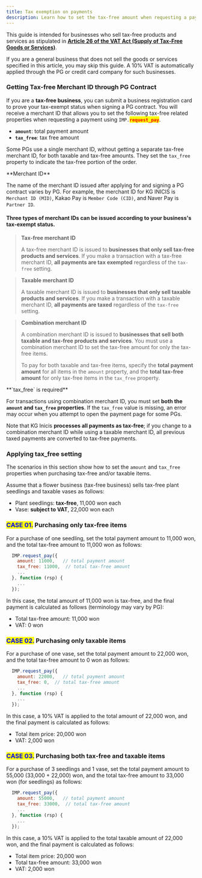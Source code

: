 ```yaml
---
title: Tax exemption on payments
description: Learn how to set the tax-free amount when requesting a payment.
---
```



This guide is intended for businesses who sell tax-free products and services as stipulated in [**Article 26 of the VAT Act (Supply of Tax-Free Goods or Services)**](https://txsi.hometax.go.kr/docs/customer/comment/comment_jomun_main_internet.jsp?node_id=null&lawid=001571&jomunkey=0026005&lawnm=%EB%B6%80%EA%B0%80%EA%B0%80%EC%B9%98%EC%84%B8%EB%B2%95&jomun_nm=%EC%A0%9C26%EC%A1%B0%E3%80%90%EC%9E%AC%ED%99%94%20%EB%98%90%EB%8A%94%20%EC%9A%A9%EC%97%AD%EC%9D%98%20%EA%B3%B5%EA%B8%89%EC%97%90%20%EB%8C%80%ED%95%9C%20%EB%A9%B4%EC%84%B8%E3%80%91&public_ilja=20161220&public_no=14387).

If you are a general business that does not sell the goods or services specified in this article, you may skip this guide. A 10% VAT is automatically applied through the PG or credit card company for such businesses.

### Getting Tax-free Merchant ID through PG Contract <a href="#pg" id="pg"></a>

If you are a **tax-free business**, you can submit a business registration card to prove your tax-exempt status when signing a PG contract. You will receive a merchant ID that allows you to set the following tax-free related properties when requesting a payment using `IMP.`<mark style="color:red;">**`request_pay`**</mark>.

- **`amount`**: total payment amount
- **`tax_free`**: tax free amount

Some PGs use a single merchant ID, without getting a separate tax-free merchant ID, for both taxable and tax-free amounts. They set the `tax_free` property to indicate the tax-free portion of the order.

<Hint style="info">
**Merchant ID**

The name of the merchant ID issued after applying for and signing a PG contract varies by PG. For example, the merchant ID for KG INICIS is `Merchant ID (MID)`, Kakao Pay is `Member Code (CID)`, and Naver Pay is `Partner ID`.

</Hint>

#### Three types of merchant IDs can be issued according to your business's tax-exempt status.

> **Tax-free merchant ID**
>
> A tax-free merchant ID is issued to **businesses that only sell tax-free products and services**. If you make a transaction with a tax-free merchant ID, **all payments are tax exempted** regardless of the `tax-free` setting.

> **Taxable merchant ID**
>
> A taxable merchant ID is issued to **businesses that only sell taxable products and services**. If you make a transaction with a taxable merchant ID, **all payments are taxed** regardless of the `tax-free` setting.

> **Combination merchant ID**
>
> A combination merchant ID is issued to **businesses that sell both taxable and tax-free products and services**. You must use a combination merchant ID to set the tax-free amount for only the tax-free items.
>
> To pay for both taxable and tax-free items, specify the **total payment amount** for all items in the `amount` property, and the **total tax-free amount** for only tax-free items in the `tax_free` property.

<Hint style="warning">
**`tax_free` is required**

For transactions using combination merchant ID, you must set **both the `amount` and `tax_free` properties**. If the `tax_free` value is missing, an error may occur when you attempt to open the payment page for some PGs.

Note that KG Inicis **processes all payments as tax-free**; if you change to a combination merchant ID while using a taxable merchant ID, all previous taxed payments are converted to tax-free payments.

</Hint>

### Applying tax_free setting <a href="#taxfree" id="taxfree"></a>

The scenarios in this section show how to set the `amount` and `tax_free` properties when purchasing tax-free and/or taxable items.

Assume that a flower business (tax-free business) sells tax-free plant seedlings and taxable vases as follows:

- Plant seedlings: **tax-free**, 11,000 won each
- Vase: **subject to VAT**, 22,000 won each

### <mark style="color:blue;">CASE 01.</mark> Purchasing only tax-free items

For a purchase of one seedling, set the total payment amount to 11,000 won, and the total tax-free amount to 11,000 won as follows:

```javascript title="JavaScript"
  IMP.request_pay({
    amount: 11000,   // total payment amount
    tax_free: 11000,  // total tax-free amount
    ...
  }, function (rsp) {
    ...
  });

```

In this case, the total amount of 11,000 won is tax-free, and the final payment is calculated as follows (terminology may vary by PG):

- Total tax-free amount: 11,000 won
- VAT: 0 won

### <mark style="color:blue;">CASE 02.</mark> Purchasing only taxable items

For a purchase of one vase, set the total payment amount to 22,000 won, and the total tax-free amount to 0 won as follows:

```javascript title="JavaScript"
  IMP.request_pay({
    amount: 22000,   // total payment amount
    tax_free: 0,  // total tax-free amount
    ...
  }, function (rsp) {
    ...
  });

```

In this case, a 10% VAT is applied to the total amount of 22,000 won, and the final payment is calculated as follows:

- Total item price: 20,000 won
- VAT: 2,000 won

### <mark style="color:blue;">CASE 03.</mark> Purchasing both tax-free and taxable items

For a purchase of 3 seedlings and 1 vase, set the total payment amount to 55,000 (33,000 + 22,000) won, and the total tax-free amount to 33,000 won (for seedlings) as follows:

```javascript title="JavaScript"
  IMP.request_pay({
    amount: 55000,   // total payment amount
    tax_free: 33000,  // total tax-free amount
    ...
  }, function (rsp) {
    ...
  });
```

In this case, a 10% VAT is applied to the total taxable amount of 22,000 won, and the final payment is calculated as follows:

- Total item price: 20,000 won
- Total tax-free amount: 33,000 won
- VAT: 2,000 won
